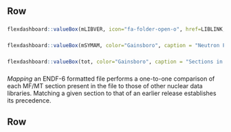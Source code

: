 
Row {}
-------------------------------------

### {data-width=200}
```r
flexdashboard::valueBox(mLIBVER, icon="fa-folder-open-o", href=LIBLINK, color=as.character(my_colors[mLIBVER]), caption = paste(" Released in ", libdates[mLIBVER]))

```   

### {data-width=160}
```r
flexdashboard::valueBox(mSYMAM, color="Gainsboro", caption = "Neutron File")

```   


### {data-width=128}
```r
flexdashboard::valueBox(tot, color="Gainsboro", caption = "Sections in file")

```   

### {data-width=512}

*Mapping* an ENDF-6 formatted file performs a one-to-one comparison of each MF/MT section present in the file to those of other nuclear data libraries. Matching a given section to that of an earlier release establishes its precedence. 



Row {}
-------------------------------------

